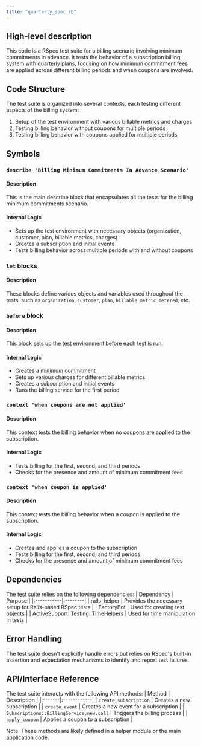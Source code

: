 ```yaml
---
title: "quarterly_spec.rb"
---
```


## High-level description
This code is a RSpec test suite for a billing scenario involving minimum commitments in advance. It tests the behavior of a subscription billing system with quarterly plans, focusing on how minimum commitment fees are applied across different billing periods and when coupons are involved.

## Code Structure
The test suite is organized into several contexts, each testing different aspects of the billing system:
1. Setup of the test environment with various billable metrics and charges
2. Testing billing behavior without coupons for multiple periods
3. Testing billing behavior with coupons applied for multiple periods

## Symbols

### `describe 'Billing Minimum Commitments In Advance Scenario'`
#### Description
This is the main describe block that encapsulates all the tests for the billing minimum commitments scenario.

#### Internal Logic
- Sets up the test environment with necessary objects (organization, customer, plan, billable metrics, charges)
- Creates a subscription and initial events
- Tests billing behavior across multiple periods with and without coupons

### `let` blocks
#### Description
These blocks define various objects and variables used throughout the tests, such as `organization`, `customer`, `plan`, `billable_metric_metered`, etc.

### `before` block
#### Description
This block sets up the test environment before each test is run.

#### Internal Logic
- Creates a minimum commitment
- Sets up various charges for different billable metrics
- Creates a subscription and initial events
- Runs the billing service for the first period

### `context 'when coupons are not applied'`
#### Description
This context tests the billing behavior when no coupons are applied to the subscription.

#### Internal Logic
- Tests billing for the first, second, and third periods
- Checks for the presence and amount of minimum commitment fees

### `context 'when coupon is applied'`
#### Description
This context tests the billing behavior when a coupon is applied to the subscription.

#### Internal Logic
- Creates and applies a coupon to the subscription
- Tests billing for the first, second, and third periods
- Checks for the presence and amount of minimum commitment fees

## Dependencies
The test suite relies on the following dependencies:
| Dependency | Purpose |
|:-----------|:--------|
| rails_helper | Provides the necessary setup for Rails-based RSpec tests |
| FactoryBot | Used for creating test objects |
| ActiveSupport::Testing::TimeHelpers | Used for time manipulation in tests |

## Error Handling
The test suite doesn't explicitly handle errors but relies on RSpec's built-in assertion and expectation mechanisms to identify and report test failures.

## API/Interface Reference
The test suite interacts with the following API methods:
| Method | Description |
|:-------|:------------|
| `create_subscription` | Creates a new subscription |
| `create_event` | Creates a new event for a subscription |
| `Subscriptions::BillingService.new.call` | Triggers the billing process |
| `apply_coupon` | Applies a coupon to a subscription |

Note: These methods are likely defined in a helper module or the main application code.